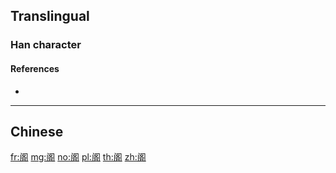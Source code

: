 {{character info/new}}
{{also|閣|閤}}
==Translingual==

===Han character===
{{Han char|rn=169|rad=门|as=06|sn=9|four=|canj=LSHER|ids=⿵门各}}

====References====
* {{Han ref|kx=1343.121|hdz=74298.030|uh=9601|ud=38401}}

----

==Chinese==
{{zh-see|閣}}

[[fr:阁]]
[[mg:阁]]
[[no:阁]]
[[pl:阁]]
[[th:阁]]
[[zh:阁]]